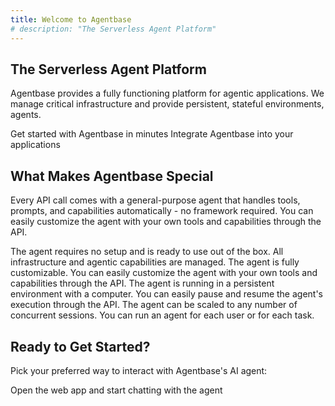 ```yaml
---
title: Welcome to Agentbase
# description: "The Serverless Agent Platform"
---
```


## The Serverless Agent Platform

Agentbase provides a fully functioning platform for agentic applications. We manage critical infrastructure and provide persistent, stateful environments, agents.

<CardGroup cols={2}>
  <Card title="Quick Start" icon="rocket" href="/api/quickstart">
    Get started with Agentbase in minutes
  </Card>
  <Card title="Introduction" icon="code" href="/intro/introduction">
    Integrate Agentbase into your applications
  </Card>
</CardGroup>

## What Makes Agentbase Special

Every API call comes with a general-purpose agent that handles tools, prompts, and capabilities automatically - no framework required. You can easily customize the agent with your own tools and capabilities through the API.

<CardGroup cols={2}>
  <Card title="Zero Setup" icon="cloud" href="/intro/introduction">
    The agent requires no setup and is ready to use out of the box. All
    infrastructure and agentic capabilities are managed.
  </Card>
  <Card title="Fully Customizable" icon="robot" href="/intro/introduction">
    The agent is fully customizable. You can easily customize the agent with
    your own tools and capabilities through the API.
  </Card>
  <Card
    title="Persistent Environment"
    icon="computer"
    href="/intro/introduction"
  >
    The agent is running in a persistent environment with a computer. You can
    easily pause and resume the agent's execution through the API.
  </Card>
  <Card title="Infinite Scale" icon="infinity" href="/intro/introduction">
    The agent can be scaled to any number of concurrent sessions. You can run an
    agent for each user or for each task.
  </Card>
</CardGroup>

## Ready to Get Started?

Pick your preferred way to interact with Agentbase's AI agent:

<CardGroup cols={1}>
  <Card
    title="Try the Web App"
    icon="external-link"
    href="https://www.agentbase.sh"
  >
    Open the web app and start chatting with the agent
  </Card>
</CardGroup>
